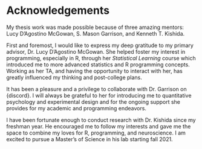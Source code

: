 # Acknowledgements

```{=tex}
\begin{dedication}
For my dad, AMT, the original software engineer.
\end{dedication}
```
My thesis work was made possible because of three amazing mentors: Lucy D'Agostino McGowan, S. Mason Garrison, and Kenneth T. Kishida.

First and foremost, I would like to express my deep gratitude to my primary advisor, Dr. Lucy D'Agostino McGowan. She helped foster my interest in programming, especially in R, through her *Statistical Learning* course which introduced me to more advanced statistics and R programming concepts. Working as her TA, and having the opportunity to interact with her, has greatly influenced my thinking and post-college plans.

It has been a pleasure and a privilege to collaborate with Dr. Garrison on {discord}. I will always be grateful to her for introducing me to quantitative psychology and experimental design and for the ongoing support she provides for my academic and programming endeavors.

I have been fortunate enough to conduct research with Dr. Kishida since my freshman year. He encouraged me to follow my interests and gave me the space to combine my loves for R, programming, and neuroscience. I am excited to pursue a Master's of Science in his lab starting fall 2021.
